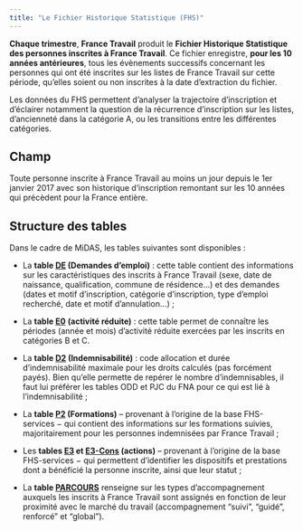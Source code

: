 ```yaml
---
title: "Le Fichier Historique Statistique (FHS)"
---
```


**Chaque trimestre**, **France Travail** produit le **Fichier Historique Statistique des personnes inscrites à France Travail**. Ce fichier enregistre, **pour les 10 années antérieures**, tous les évènements successifs concernant les personnes qui ont été inscrites sur les listes de France Travail sur cette période, qu'elles soient ou non inscrites à la date d'extraction du fichier.

Les données du FHS permettent d'analyser la trajectoire d'inscription et d'éclairer notamment la question de la récurrence d'inscription sur les listes, d'ancienneté dans la catégorie A, ou les transitions entre les différentes catégories.

## Champ

Toute personne inscrite à France Travail au moins un jour depuis le 1er janvier 2017 avec son historique d'inscription remontant sur les 10 années qui précèdent pour la France entière.

## Structure des tables

Dans le cadre de MiDAS, les tables suivantes sont disponibles :

-   La **table [DE](DE/DE_presentation.html) (Demandes d'emploi)** : cette table contient des informations sur les caractéristiques des inscrits à France Travail (sexe, date de naissance, qualification, commune de résidence...) et des demandes (dates et motif d'inscription, catégorie d'inscription, type d'emploi recherché, date et motif d'annulation...) ;

-   La **table [E0](E0/E0_presentation.qmd)** **(activité réduite)** : cette table permet de connaître les périodes (année et mois) d'activité réduite exercées par les inscrits en catégories B et C.

-   La **table [D2](D2/D2_presentation.qmd) (Indemnisabilité)** : code allocation et durée d'indemnisabilité maximale pour les droits calculés (pas forcément payés). Bien qu'elle permette de repérer le nombre d'indemnisables, il faut lui préférer les tables ODD et PJC du FNA pour ce qui est lié à l'indemnisabilité ;

-   La **table [P2](P2/P2_presentation.qmd) (Formations)** -- provenant à l'origine de la base FHS-services − qui contient des informations sur les formations suivies, majoritairement pour les personnes indemnisées par France Travail ;

-   Les **tables [E3](E3/E3_presentation.qmd) et [E3-Cons](E3_Cons/E3_Cons_presentation.qmd) (actions)** -- provenant à l'origine de la base FHS-services − qui permettent d'identifier les dispositifs et prestations dont a bénéficié la personne inscrite, ainsi que leur statut ;

-   La **table [PARCOURS](Parcours/Parcours_presentation.qmd)** renseigne sur les types d'accompagnement auxquels les inscrits à France Travail sont assignés en fonction de leur proximité avec le marché du travail (accompagnement "suivi", "guidé", renforcé" et "global").
